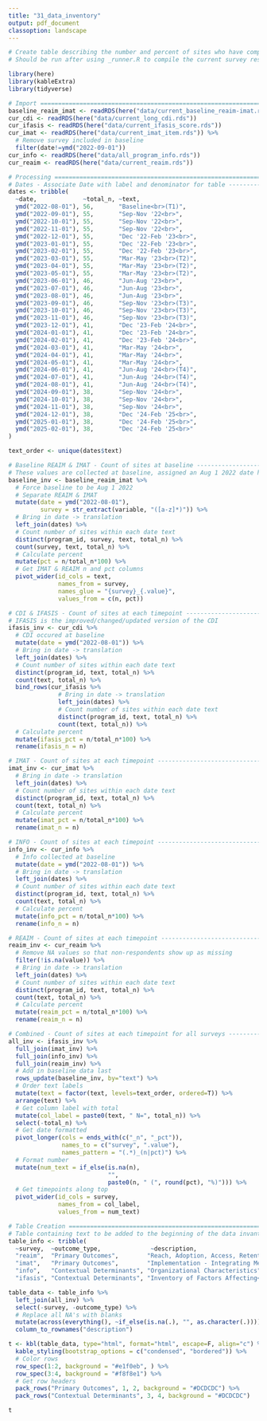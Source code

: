 ```yaml
---
title: "31_data_inventory"
output: pdf_document
classoption: landscape
---
```


```r
# Create table describing the number and percent of sites who have completed surveys
# Should be run after using _runner.R to compile the current survey results

library(here)
library(kableExtra)
library(tidyverse)

# Import =======================================================================
baseline_reaim_imat <- readRDS(here("data/current_baseline_reaim-imat.rds"))
cur_cdi <- readRDS(here("data/current_long_cdi.rds"))
cur_ifasis <- readRDS(here("data/current_ifasis_score.rds"))
cur_imat <- readRDS(here("data/current_imat_item.rds")) %>%
  # Remove survey included in baseline
  filter(date!=ymd("2022-09-01"))
cur_info <- readRDS(here("data/all_program_info.rds"))
cur_reaim <- readRDS(here("data/current_reaim.rds"))

# Processing ===================================================================
# Dates - Associate Date with label and denominator for table ------------------
dates <- tribble(
  ~date,             ~total_n, ~text,
  ymd("2022-08-01"), 56,       "Baseline<br>(T1)",
  ymd("2022-09-01"), 55,       "Sep-Nov '22<br>",
  ymd("2022-10-01"), 55,       "Sep-Nov '22<br>",
  ymd("2022-11-01"), 55,       "Sep-Nov '22<br>",
  ymd("2022-12-01"), 55,       "Dec '22-Feb '23<br>",
  ymd("2023-01-01"), 55,       "Dec '22-Feb '23<br>",
  ymd("2023-02-01"), 55,       "Dec '22-Feb '23<br>",
  ymd("2023-03-01"), 55,       "Mar-May '23<br>(T2)",
  ymd("2023-04-01"), 55,       "Mar-May '23<br>(T2)",
  ymd("2023-05-01"), 55,       "Mar-May '23<br>(T2)",
  ymd("2023-06-01"), 46,       "Jun-Aug '23<br>",
  ymd("2023-07-01"), 46,       "Jun-Aug '23<br>",
  ymd("2023-08-01"), 46,       "Jun-Aug '23<br>",
  ymd("2023-09-01"), 46,       "Sep-Nov '23<br>(T3)",
  ymd("2023-10-01"), 46,       "Sep-Nov '23<br>(T3)",
  ymd("2023-11-01"), 46,       "Sep-Nov '23<br>(T3)",
  ymd("2023-12-01"), 41,       "Dec '23-Feb '24<br>",
  ymd("2024-01-01"), 41,       "Dec '23-Feb '24<br>",
  ymd("2024-02-01"), 41,       "Dec '23-Feb '24<br>",
  ymd("2024-03-01"), 41,       "Mar-May '24<br>",
  ymd("2024-04-01"), 41,       "Mar-May '24<br>",
  ymd("2024-05-01"), 41,       "Mar-May '24<br>",
  ymd("2024-06-01"), 41,       "Jun-Aug '24<br>(T4)",
  ymd("2024-07-01"), 41,       "Jun-Aug '24<br>(T4)",
  ymd("2024-08-01"), 41,       "Jun-Aug '24<br>(T4)",
  ymd("2024-09-01"), 38,       "Sep-Nov '24<br>",
  ymd("2024-10-01"), 38,       "Sep-Nov '24<br>",
  ymd("2024-11-01"), 38,       "Sep-Nov '24<br>",
  ymd("2024-12-01"), 38,       "Dec '24-Feb '25<br>",
  ymd("2025-01-01"), 38,       "Dec '24-Feb '25<br>",
  ymd("2025-02-01"), 38,       "Dec '24-Feb '25<br>"
)

text_order <- unique(dates$text)

# Baseline REAIM & IMAT - Count of sites at baseline ---------------------------
# These values are collected at baseline, assigned an Aug 1 2022 date here
baseline_inv <- baseline_reaim_imat %>%
  # Force baseline to be Aug 1 2022
  # Separate REAIM & IMAT
  mutate(date = ymd("2022-08-01"),
         survey = str_extract(variable, "([a-z]*)")) %>%
  # Bring in date -> translation
  left_join(dates) %>%
  # Count number of sites within each date text
  distinct(program_id, survey, text, total_n) %>%
  count(survey, text, total_n) %>%
  # Calculate percent
  mutate(pct = n/total_n*100) %>%
  # Get IMAT & REAIM n and pct columns
  pivot_wider(id_cols = text,
              names_from = survey,
              names_glue = "{survey}_{.value}",
              values_from = c(n, pct))

# CDI & IFASIS - Count of sites at each timepoint ------------------------------
# IFASIS is the improved/changed/updated version of the CDI
ifasis_inv <- cur_cdi %>%
  # CDI occured at baseline
  mutate(date = ymd("2022-08-01")) %>%
  # Bring in date -> translation
  left_join(dates) %>%
  # Count number of sites within each date text
  distinct(program_id, text, total_n) %>%
  count(text, total_n) %>%
  bind_rows(cur_ifasis %>%
              # Bring in date -> translation
              left_join(dates) %>%
              # Count number of sites within each date text
              distinct(program_id, text, total_n) %>%
              count(text, total_n)) %>%
  # Calculate percent
  mutate(ifasis_pct = n/total_n*100) %>%
  rename(ifasis_n = n)

# IMAT - Count of sites at each timepoint --------------------------------------
imat_inv <- cur_imat %>%
  # Bring in date -> translation
  left_join(dates) %>%
  # Count number of sites within each date text
  distinct(program_id, text, total_n) %>%
  count(text, total_n) %>%
  # Calculate percent
  mutate(imat_pct = n/total_n*100) %>%
  rename(imat_n = n)

# INFO - Count of sites at each timepoint --------------------------------------
info_inv <- cur_info %>%
  # Info collected at baseline
  mutate(date = ymd("2022-08-01")) %>%
  # Bring in date -> translation
  left_join(dates) %>%
  # Count number of sites within each date text
  distinct(program_id, text, total_n) %>%
  count(text, total_n) %>%
  # Calculate percent
  mutate(info_pct = n/total_n*100) %>%
  rename(info_n = n)

# REAIM - Count of sites at each timepoint -------------------------------------
reaim_inv <- cur_reaim %>%
  # Remove NA values so that non-respondents show up as missing
  filter(!is.na(value)) %>%
  # Bring in date -> translation
  left_join(dates) %>%
  # Count number of sites within each date text
  distinct(program_id, text, total_n) %>%
  count(text, total_n) %>%
  # Calculate percent
  mutate(reaim_pct = n/total_n*100) %>%
  rename(reaim_n = n)

# Combined - Count of sites at each timepoint for all surveys ------------------
all_inv <- ifasis_inv %>%
  full_join(imat_inv) %>%
  full_join(info_inv) %>%
  full_join(reaim_inv) %>%
  # Add in baseline data last
  rows_update(baseline_inv, by="text") %>%
  # Order text labels
  mutate(text = factor(text, levels=text_order, ordered=T)) %>%
  arrange(text) %>%
  # Get column label with total
  mutate(col_label = paste0(text, " N=", total_n)) %>%
  select(-total_n) %>%
  # Get date formatted
  pivot_longer(cols = ends_with(c("_n", "_pct")),
               names_to = c("survey", ".value"),
               names_pattern = "(.*)_(n|pct)") %>%
  # Format number
  mutate(num_text = if_else(is.na(n),
                            "",
                            paste0(n, " (", round(pct), "%)"))) %>%
  # Get timepoints along top
  pivot_wider(id_cols = survey,
              names_from = col_label,
              values_from = num_text)

# Table Creation ===============================================================
# Table containing text to be added to the beginning of the data invantory
table_info <- tribble(
  ~survey,  ~outcome_type,              ~description,
  "reaim",  "Primary Outcomes",        "Reach, Adoption, Access, Retention",
  "imat",   "Primary Outcomes",        "Implementation - Integrating Medications<br>for Addiction Treatment (IMAT)",
  "info",   "Contextual Determinants", "Organizational Characteristics",
  "ifasis", "Contextual Determinants", "Inventory of Factors Affecting<br>Implementation & Sustainment (IFASIS)")

table_data <- table_info %>%
  left_join(all_inv) %>%
  select(-survey, -outcome_type) %>%
  # Replace all NA's with blanks
  mutate(across(everything(), ~if_else(is.na(.), "", as.character(.)))) %>%
  column_to_rownames("description")

t <- kbl(table_data, type="html", format="html", escape=F, align="c") %>%
  kable_styling(bootstrap_options = c("condensed", "bordered")) %>%
  # Color rows
  row_spec(1:2, background = "#e1f0eb", ) %>%
  row_spec(3:4, background = "#f8f8e1") %>%
  # Get row headers
  pack_rows("Primary Outcomes", 1, 2, background = "#DCDCDC") %>%
  pack_rows("Contextual Determinants", 3, 4, background = "#DCDCDC") 

t

```

